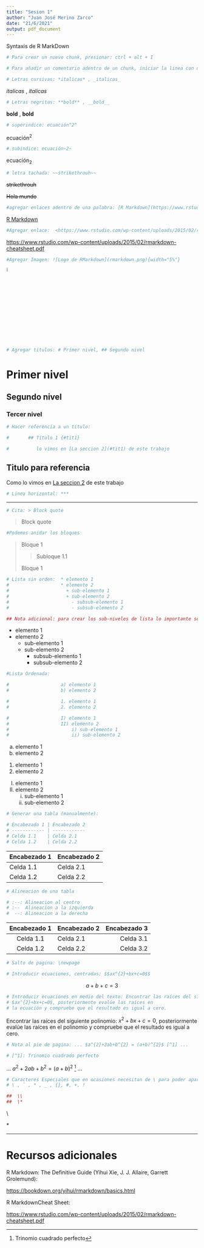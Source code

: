 ---
title: "Sesion 1"
author: "Juan José Merino Zarco"
date: "21/6/2021"
output: pdf_document
---

Syntaxis de R MarkDown


```{r}
# Para crear un nuevo chunk, presionar: ctrl + alt + I

# Para añadir un comentario adentro de un chunk, iniciar la linea con un simbolo de gato, "#". 
```


```{r}
# Letras cursivas: *italicas* , _italicas_
``` 

*italicas* , _italicas_

```{r}
# Letras negritas: **bold** , __bold__
```

**bold** , __bold__ 

```{r}
# superindice: ecuación^2^
```

ecuación^2^

```{r}
# subindice: ecuación~2~
```

ecuación~2~

```{r}
# letra tachada: ~~strikethrouh~~
```

~~strikethrouh~~

~~Hola mundo~~

```{r}
#agregar enlaces adentro de una palabra: [R Markdown](https://www.rstudio.com/wp-content/uploads/2015/02/rmarkdown-cheatsheet.pdf)
```

[R Markdown](https://www.rstudio.com/wp-content/uploads/2015/02/rmarkdown-cheatsheet.pdf)

```{r}
#Agregar enlace:  <https://www.rstudio.com/wp-content/uploads/2015/02/rmarkdown-cheatsheet.pdf>
```

<https://www.rstudio.com/wp-content/uploads/2015/02/rmarkdown-cheatsheet.pdf>


```{r}
#Agregar Imagen: ![Logo de RMarkdown](rmarkdown.png){width="5%"}
```

 ![](rmarkdown.png){width="5%"}


```{r}
# Agregar titulos: # Primer nivel, ## Segundo nivel 
```

# Primer nivel

## Segundo nivel

### Tercer nivel

```{r}
# Hacer referencia a un titulo:

#       ## Título 1 {#tit1}

#          lo vimos en [La seccion 2](#tit1) de este trabajo
```

## Titulo para referencia {#tit1}

Como lo vimos en [La seccion 2](#tit1) de este trabajo

```{r}
# Linea horizontal: ***
```

***

```{r}
# Cita: > Block quote
```

> Block quote

```{r}
#Podemos anidar los bloques
```

> Bloque 1
>
> > Subloque 1.1
>
> Bloque 1


```{r}
# Lista sin orden:  * elemento 1
#                   * elemento 2
#                     + sub-elemento 1
#                     + sub-elemento 2
#                       - subsub-elemento 1
#                       - subsub-elemento 2

## Nota adicional: para crear los sub-niveles de lista lo importante son los espacios que se dejan utilizando la tecla "tab".
```

* elemento 1
* elemento 2
  * sub-elemento 1
  * sub-elemento 2
    - subsub-elemento 1
    - subsub-elemento 2

```{r}
#Lista Ordenada: 

#                   a) elemento 1
#                   b) elemento 2

#                   1. elemento 1
#                   2. elemento 2

#                   I) elemento 1
#                   II) elemento 2
#                       i) sub-elemento 1
#                       ii) sub-elemento 2
```

a) elemento 1
b) elemento 2

1. elemento 1
2. elemento 2

I) elemento 1
II) elemento 2
    i) sub-elemento 1
    ii) sub-elemento 2
  

```{r}
# Generar una tabla (manualmente):

# Encabezado 1 | Encabezado 2
# ------------ | ------------
# Celda 1.1    | Celda 2.1
# Celda 1.2    | Celda 2.2 
```

Encabezado 1 | Encabezado 2
------------ | ------------
Celda 1.1    | Celda 2.1
Celda 1.2    | Celda 2.2

```{r}
# Alineacion de una tabla

# :--: Alineacion al centro
# :--  Alineacion a la izquierda
#  --: Alineacion a la derecha
```

Encabezado 1 | Encabezado 2 | Encabezado 3
:----------: | :------------|-------------:
Celda 1.1    | Celda 2.1    | Celda 3.1
Celda 1.2    | Celda 2.2    | Celda 3.2

```{r}
# Salto de pagina: \newpage
```

\newpage

```{r}
# Introducir ecuaciones, centradas: $$ax^{2}+bx+c=0$$
```

$$a+b+c = 3$$

```{r}
# Introducir ecuaciones en medio del texto: Encontrar las raíces del siguiente polinomio 
# $ax^{2}+bx+c=0$, posteriormente evalúe las raíces en
# la ecuación y compruebe que el resultado es igual a cero. 
```

Encontrar las raíces del siguiente polinomio: $x^{2}+bx+c=0$, posteriormente evalúe las raíces en el polinomio y compruebe que el resultado es igual a cero.

```{r}
# Nota al pie de pagina: ... $a^{2}+2ab+b^{2} = (a+b)^{2}$ [^1] ...

# [^1]: Trinomio cuadrado perfecto
```

... $a^{2}+2ab+b^{2} = (a+b)^{2}$ [^1] ...


[^1]: Trinomio cuadrado perfecto
 

```{r}
# Caracteres Especiales que en ocasiones necesitan de \ para poder aparecer en texto: 
# \ , ` , * , _ , {}, #, +, !

##  \\
##  \*
```


\\

\*


***

# Recursos adicionales

R Markdown: The Definitive Guide (Yihui Xie, J. J. Allaire, Garrett Grolemund):

<https://bookdown.org/yihui/rmarkdown/basics.html>

R MarkdownCheat Sheet:

<https://www.rstudio.com/wp-content/uploads/2015/02/rmarkdown-cheatsheet.pdf>




